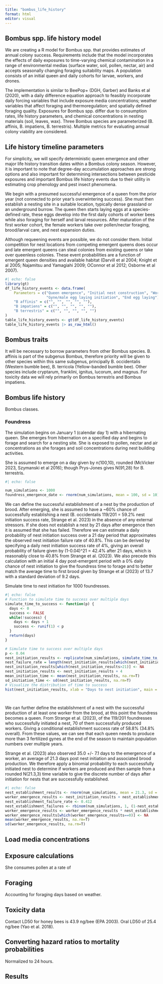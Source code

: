 ```yaml
---
title: "bombus_life_history"
format: html
editor: visual
---
```


## Bombus spp. life history model

We are creating a R model for Bombus spp. that provides estimates of annual colony success. Requirements include that the model incorporates the effects of daily exposures to time-varying chemical contamination in a range of environmental medias (surface water, soil, pollen, nectar, air) and accepts seasonally changing foraging suitability maps. A population consists of an initial queen and daily cohorts for larvae, workers, and drones.

The implementation is similar to BeePop+ (DGH, Garber) and Banks et al (2020), with a daily difference equation approach to feasibly incorporate daily forcing variables that include exposure media concentrations; weather variables that affect foraging and thermoregulation; and spatially defined foraging quality. Exposures for Bombus spp. differ due to consumption rates, life history parameters, and chemical concentrations in nesting materials (soil, leaves, wax). Three Bombus species are parameterized (B. affinis, B. impatiens, B. terrestris). Multiple metrics for evaluating annual colony viability are considered.

## Life history timeline parameters

For simplicity, we will specify deterministic queen emergence and other major life history transition dates within a Bombus colony season. However, it is important to note that degree-day accumulation approaches are strong options and also important for determining intersections between pesticide exposures and important Bombus life history events due to their utility in estimating crop phenology and pest insect phenomena.

We begin with a presumed successful emergence of a queen from the prior year (not connected to prior year's overwintering success). She must then establish a nesting site in a suitable location, typically dense grassland or an underground burrow. The queen then starts laying eggs at a species-defined rate, these eggs develop into the first daily cohorts of worker bees while also foraging for herself and larval resources. After maturation of the first worker cohort, the female workers take over pollen/nectar foraging, brood/larval care, and nest expansion duties.

Although requeening events are possible, we do not consider them. Initial competition for nest locations from competing emergent queens does occur and late emergent queens can steal colonies from existing queens or take over queenless colonies. These event probabilities are a function of emergent queen densities and available habitat (Darvill et al 2004; Knight et al 2005; Najamitsu and Yamagiahi 2009; OConnor et al 2012; Osborne et al 2007).

```r
#| echo: false
library(gt)
df_life_history_events <- data.frame(
    Parameters = c("Queen emergence", "Initial nest construction", "Worker egg laying initiation", 
                   "Gyne/male egg laying initiation", "End egg laying"),
    "B affinis" = c("", "", "", "", ""),
    "B impatiens" = c("", "", "", "", ""),
    "B terrestris" = c("", "", "", "", "")
)
table_life_history_events <- gt(df_life_history_events)
table_life_history_events |> as_raw_html()
```

## Bombus traits

It will be necessary to borrow parameters from other Bombus species. B. affinis is part of the subgenus Bombus, therefore priority will be given to other species within this same subgenus, principally B. occidentalis (Western bumble bee), B. terricola (Yellow-banded bumble bee). Other species include cryptarum, franklini, ignitus, lucorum, and magnus. For toxicity data we will rely primarily on Bombus terrestris and Bombus impatiens.

## Bombus life history

Bombus classes.

### Foundress

The simulation begins on January 1 (calendar day 1) with a hibernating queen. She emerges from hibernation on a specified day and begins to forage and search for a nesting site. She is exposed to pollen, nectar and air concentrations as she forages and soil concentrations during nest building activities.

She is assumed to emerge on a day given by n(100,10), rounded (McVicker 2023, Szymanski et al 2016); though Prys-Jones gives N(91,28) for B. terrestris.

```r
#| echo: false

num_simulations <- 1000
foundress_emergence_date <- rnorm(num_simulations, mean = 100, sd = 10)
```

We can define the successful establishment of a nest by the production of brood. After emerging, she is assumed to have a \~60% chance of successfully establishing a nest (B. occidentalis 119/201 = 59.2% nest initiation success rate, Strange et al. 2023) in the absence of any external stressors. If she does not establish a nest by 21 days after emergence then it is assumed that she has failed. Therefore we can estimate a daily probability of nest initiation success over a 21 day period that approximates the observed nest initiation failure rate of 40.8%. This can be derived by specifying a daily nest initiation success rate of 4%, giving an overall probability of failure given by (1-0.04)\^21 = 42.4% after 21 days, which is reasonably close to 40.8% from Strange et al. (2023). We also precede this calculation with an initial 4 day post-emergent period with a 0% daily chance of nest initiation to give the foundress time to forage and to better match the average time to first brood given by Strange et al (2023) of 13.7 with a standard deviation of 9.2 days.

Simulate time to nest initiation for 1000 foundresses.

```r
#| echo: false
# Function to simulate time to success over multiple days
simulate_time_to_success <- function(p) {
  days <- 0
  success <- FALSE
  while(!success) {
    days <- days + 1
    success <- runif(1) < p
  }
  return(days)
}

# Simulate time to success over multiple days
p <- 0.04
nest_initiation_results <- replicate(num_simulations, simulate_time_to_success(p))
nest_failure_rate = length(nest_initiation_results[which(nest_initiation_results>21)])/num_simulations
nest_initiation_results[which(nest_initiation_results>21)] <- NA
nest_initiation_results <- nest_initiation_results + 4
mean_initiation_time <- mean(nest_initiation_results, na.rm=T)
sd_initiation_time <- sd(nest_initiation_results, na.rm=T)
# Visualize the distribution of time to success
hist(nest_initiation_results, xlab = "Days to nest initiation", main = paste0("N=", num_simulations, "; failure rate = ", nest_failure_rate, 
                                                                              "; initiation time = ", round(mean_initiation_time,2), " +/- ", 
                                                                              round(sd_initiation_time,2), " days"))
```

We can further define the establishment of a nest with the successful production of at least one worker from the brood, at this point the foundress becomes a queen. From Strange et al. (2023), of the 119/201 foundresses who successfully initiated a nest, 70 of them successfully produced workers. Giving a conditional establishment success rate of 58.8% (34.8% overall). From these values, we can see that each queen needs to produce more than 3 fertilized gynes at the end of the season to maintain population numbers over multiple years.

Strange et al. (2023) also observed 35.0 +/- 7.1 days to the emergence of a worker, an average of 21.3 days post nest initiation and associated brood production. We therefore apply a binomial probability to each successfully initiated nest to determine if workers are produced and then sample from a rounded N(21.3,3) time variable to give the discrete number of days after initiation for nests that are successfully established.

```r
#| echo: false
nest_establishment_results <- rnorm(num_simulations, mean = 21.3, sd = 4)
worker_emergence_results <- nest_initiation_results + nest_establishment_results
nest_establishment_failure_rate <- 0.412
nest_establishment_failures <- rbinom(num_simulations, 1, (1-nest_establishment_failure_rate))
worker_emergence_results <- worker_emergence_results * nest_establishment_failures
worker_emergence_results[which(worker_emergence_results==0)] <- NA
mean(worker_emergence_results, na.rm=T)
sd(worker_emergence_results, na.rm=T)
```

## Load media concentrations

## Exposure calculations

She consumes pollen at a rate of

## Foraging

Accounting for foraging days based on weather.

## Toxicity data

Contact LD50 for honey bees is 43.9 ng/bee (EPA 2003). Oral LD50 of 25.4 ng/bee (Yao et al. 2018).

## Converting hazard ratios to mortality probabilities

Normalized to 24 hours.

## Results
